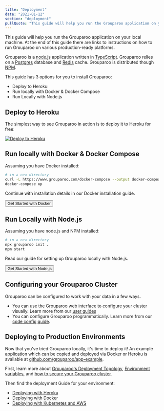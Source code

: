 ```yaml
---
title: "Deployment"
date: "2021-01-12"
section: "deployment"
pullQuote: "This guide will help you run the Grouparoo application on your local machine. At the end of this guide there are links to instructions on how to run Grouparoo on various production-ready platforms."
---
```


This guide will help you run the Grouparoo application on your local machine. At the end of this guide there are links to instructions on how to run Grouparoo on various production-ready platforms.

Grouparoo is a [node.js](https://nodejs.org/) application written in [TypeScript](https://www.typescriptlang.org/). Grouparoo relies on a [Postgres](https://www.postgresql.org) database and [Redis](https://redis.io) cache. Grouparoo is distributed though [NPM](https://www.npmjs.com).

This guide has 3 options for you to install Grouparoo:

- Deploy to Heroku
- Run locally with Docker & Docker Compose
- Run Locally with Node.js

## Deploy to Heroku

The simplest way to see Grouparoo in action is to deploy it to Heroku for free:

[![Deploy to Heroku](https://www.herokucdn.com/deploy/button.svg)](https://heroku.com/deploy?template=https://github.com/grouparoo/app-example)

## Run locally with Docker & Docker Compose

Assuming you have Docker installed:

```bash
# in a new directory
curl -L https://www.grouparoo.com/docker-compose --output docker-compose.yml
docker-compose up
```

Continue with installation details in our Docker installation guide.

<Button variant="outline-primary" href="/docs/deployment/docker">
  Get Started with Docker
</Button>

## Run Locally with Node.js

Assuming you have node.js and NPM installed:

```bash
# in a new directory
npx grouparoo init .
npm start
```

Read our guide for setting up Grouparoo locally with Node.js.

<Button variant="outline-primary" href="/docs/deployment/node">
  Get Started with Node.js
</Button>

## Configuring your Grouparoo Cluster

Grouparoo can be configured to work with your data in a few ways.

- You can use the Grouparoo web interface to configure your cluster visually. Learn more from our [user guides](/docs/config)
- You can configure Grouparoo programmatically. Learn more from our [code config guide](/docs/config/code-config).

## Deploying to Production Environments

Now that you've tried Grouparoo locally, it's time to deploy it! An example application which can be copied and deployed via Docker or Heroku is available at [github.com/grouparoo/app-example](https://github.com/grouparoo/app-example).

First, learn more about [Grouparoo's Deployment Topology](/docs/support/network), [Environment variables](/docs/config/environment), and [how to secure your Grouparoo cluster](/docs/support/security).

Then find the deployment Guide for your environment:

- [Deploying with Heroku](/docs/deployment/heroku)
- [Deploying with Docker](/docs/deployment/docker)
- [Deploying with Kubernetes and AWS](/docs/deployment/aws-and-k8s.md)
